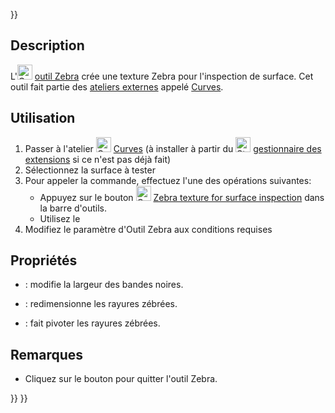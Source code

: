 <languages/>
{{UnfinishedDocu{{#translation:}}}}

{{Docnav/fr
|[[Curves_CurveOnSurface/fr|Courbe sur surface]]
|[[Curves_TrimFace/fr|Ajuster une face]]
|[[Curves_Workbench/fr|Atelier Curves]]
|IconL=Curves_CurveOnSurface.svg
|IconR=Curves_TrimFace.svg
|IconC=Curves_workbench_icon.svg
}}

{{GuiCommand/fr
|Name=Curves ZebraTool
|Name/fr=Curves Outil Zebra
|MenuLocation=Surfaces → ZebraTool 
|Workbenches=[[Curves_Workbench/fr|Curves]]
}}

==Description==

<div class="mw-translate-fuzzy">
L'[[Image:Curves_ZebraTool.svg|24px]] [[Curves_ZebraTool/fr|outil Zebra]] crée une texture Zebra pour l'inspection de surface. Cet outil fait partie des [[External_workbenches/fr|ateliers externes]] appelé [[Curves_Workbench/fr|Curves]].
</div>

<span id="Usage"></span>
==Utilisation==

<div class="mw-translate-fuzzy">
# Passer à l'atelier [[Image:Curves_workbench_icon.svg|24px]] [[Curves_Workbench/fr|Curves]] (à installer à partir du [[Image:Std_AddonMgr.svg|24px]] [[Std_AddonMgr/fr|gestionnaire des extensions]] si ce n'est pas déjà fait)
# Sélectionnez la surface à tester
# Pour appeler la commande, effectuez l'une des opérations suivantes:
#* Appuyez sur le bouton [[Image:Curves_ZebraTool.svg|24px]] [[Curves_ZebraTool/fr|Zebra texture for surface inspection]] dans la barre d'outils.
#* Utilisez le {{MenuCommand|Surfaces → Zebra Tool}}
# Modifiez le paramètre d'Outil Zebra aux conditions requises
</div>

<span id="Parameters"></span>
<div class="mw-translate-fuzzy">
==Propriétés==
</div>

<div class="mw-translate-fuzzy">
* {{PropertyData|Black Stripes Width}} : modifie la largeur des bandes noires.
* {{PropertyData|Scale}} : redimensionne les rayures zébrées.
* {{PropertyData|Rotation}} : fait pivoter les rayures zébrées.
</div>

<span id="Notes"></span>
==Remarques==

<div class="mw-translate-fuzzy">
* Cliquez sur le bouton {{Button|Quit}} pour quitter l'outil Zebra.
</div>


{{Docnav/fr
|[[Curves_CurveOnSurface/fr|Courbe sur surface]]
|[[Curves_TrimFace/fr|Ajuster une face]]
|[[Curves_Workbench/fr|Atelier Curves]]
|IconL=Curves_CurveOnSurface.svg
|IconR=Curves_TrimFace.svg
|IconC=Curves_workbench_icon.svg
}}

{{Curves Tools navi{{#translation:}}}}
{{Userdocnavi{{#translation:}}}}